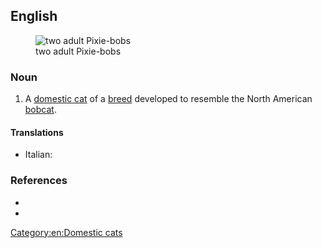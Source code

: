 ==English==
[[File:Uptoyou_duFarWestwithBePacific2.jpg|thumb|two adult Pixie-bobs]]

===Noun===
{{en-noun|head=[[pixie|Pixie]]-[[bob]]}}

# {{lb|en|zoology}} A [[domestic cat]] of a [[breed]] developed to resemble the North American [[bobcat]].

====Translations====
{{checktrans-top}}
* Italian: {{t-check|it|gatto Pixie-bob}}
{{trans-mid}}
{{trans-bottom}}

===References===
* {{pedia|Pixie-bob}}
* {{comcatlite|Pixie-bobs}}

[[Category:en:Domestic cats]]